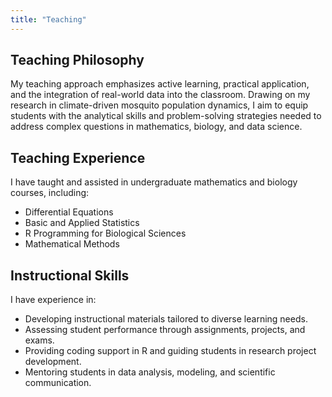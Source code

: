 ```yaml
---
title: "Teaching"
---
```


## Teaching Philosophy
My teaching approach emphasizes active learning, practical application, and the integration of real-world data into the classroom. Drawing on my research in climate-driven mosquito population dynamics, I aim to equip students with the analytical skills and problem-solving strategies needed to address complex questions in mathematics, biology, and data science.

## Teaching Experience
I have taught and assisted in undergraduate mathematics and biology courses, including:

- Differential Equations
- Basic and Applied Statistics
- R Programming for Biological Sciences
- Mathematical Methods

## Instructional Skills
I have experience in:

- Developing instructional materials tailored to diverse learning needs.
- Assessing student performance through assignments, projects, and exams.
- Providing coding support in R and guiding students in research project development.
- Mentoring students in data analysis, modeling, and scientific communication.

